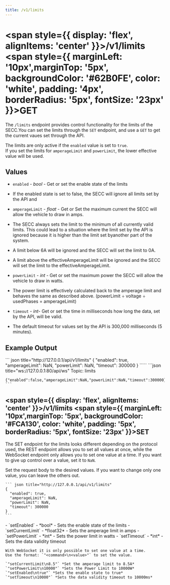 ```yaml
---
title: /v1/limits
---
```



#
# <span style={{ display: 'flex', alignItems: 'center' }}>/v1/limits <span style={{ marginLeft: '10px',marginTop: '5px', backgroundColor: '#62B0FE', color: 'white', padding: '4px', borderRadius: '5px', fontSize: '23px' }}>GET</span></span>

The `/limits` endpoint provides control functionality for the limits of the SECC.You can set the limits through the `SET` endpoint, and use a `GET` to get the current vaues set through the API.


The limits are only active if the `enabled` value is set to `true`.  
If you set the limits for `amperageLimit` and `powerLimit`, the lower effective value will be used.

## Values
- `enabled` - *bool* - Get or set the enable state of the limits
- If the enabled state is set to false, the SECC will ignore all limits set by the API and
- `amperageLimit` - *float* - Get or Set the maximum current the SECC will allow the vehicle to draw in amps.
- The SECC always sets the limit to the minimum of all currently valid limits. This could lead to a
situation where the limit set by the API is ignored because it is higher than the limit set byanother part of the system.
- A limit below 6A will be ignored and the SECC will set the limit to 0A.
- A limit above the effectiveAmperageLimit will be ignored and the SECC will set the limit to the effectiveAmperageLimit.
- `powerLimit` - *int* - Get or set the maximum power the SECC will allow the vehicle to draw in watts.
- The power limit is effectively calculated back to the amperage limit and behaves the same as described above. (powerLimit ÷ voltage ÷ usedPhases = amperageLimit)

- `timeout` - *int*- Get or set the time in milliseconds how long the data, set by the API, will be valid.
- The default timeout for values set by the API is 300,000 milliseconds (5 minutes).

## Example Output


<Tabs>
  <TabItem value="rest" label="REST" default>
    ``` json title="http://127.0.0.1/api/v1/limits"
    {
      "enabled": true,
      "amperageLimit": NaN,
      "powerLimit": NaN,
      "timeout": 300000
    }
    `````
  </TabItem>
  <TabItem value="ws" label="WebSocket">
    ```json title="ws://127.0.0.1:80/api/ws"
    Topic: limits

    {"enabled":false,"amperageLimit":NaN,"powerLimit":NaN,"timeout":300000}
    ```
  </TabItem>
</Tabs>

## <span style={{ display: 'flex', alignItems: 'center' }}>/v1/limits <span style={{ marginLeft: '10px',marginTop: '5px', backgroundColor: '#FCA130', color: 'white', padding: '5px', borderRadius: '5px', fontSize: '23px' }}>SET</span></span>
  
  
  The SET endpoint for the limits looks different depending on the protocol used, the REST endpoint allows you to set all values at once, while the WebSocket endpoint only allows you to set one value at a time. 
  If you want to give up control over a value, set it to `NaN`.

<Tabs>
  <TabItem value="rest" label="REST" default>
    Set the request body to the desired values. If you want to change only one value, you can leave the others out.  

    ``` json title="http://127.0.0.1/api/v1/limits"
    {
      "enabled": true,
      "amperageLimit": NaN,
      "powerLimit": NaN,
      "timeout": 300000
    }
    ```
  </TabItem>
  <TabItem value="ws" label="WebSocket">
    - `setEnabled` - *bool* - Sets the enable state of the limits
    - `setCurrentLimit` - *float32* - Sets the amperage limit in amps
    - `setPowerLimit` - *int* - Sets the power limit in watts
    - `setTimeout` - *int* - Sets the data validity timeout

    With WebSocket it is only possible to set one value at a time.  
    Use the format: `"<command>\n<value>"` to set the value.

    `"setCurrentLimit\n8.5"` *Set the amperage limit to 8.5A*   
    `"setPowerLimit\n10000"` *Sets the Power Limit to 10000W*  
    `"setEnabled\ntrue"` *Sets the enable state to true*  
    `"setTimeout\n10000"` *Sets the data validity timeout to 10000ms* 

  </TabItem>
</Tabs>
